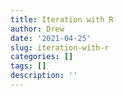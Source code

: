 ```yaml
---
title: Iteration with R
author: Drew
date: '2021-04-25'
slug: iteration-with-r
categories: []
tags: []
description: ''
---
```

